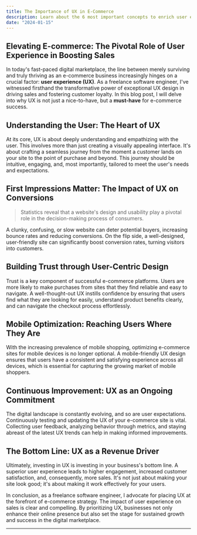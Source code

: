 ```yaml
---
title: The Importance of UX in E-Commerce
description: Learn about the 6 most important concepts to enrich user experience.  
date: "2024-01-15"
---
```


## Elevating E-commerce: The Pivotal Role of User Experience in Boosting Sales

In today's fast-paced digital marketplace, the line between merely surviving and truly thriving as an e-commerce business increasingly hinges on a crucial factor: **user experience (UX)**. As a freelance software engineer, I've witnessed firsthand the transformative power of exceptional UX design in driving sales and fostering customer loyalty. In this blog post, I will delve into why UX is not just a nice-to-have, but a **must-have** for e-commerce success.

## Understanding the User: The Heart of UX

At its core, UX is about deeply understanding and empathizing with the user. This involves more than just creating a visually appealing interface. It's about crafting a seamless journey from the moment a customer lands on your site to the point of purchase and beyond. This journey should be intuitive, engaging, and, most importantly, tailored to meet the user's needs and expectations.

## First Impressions Matter: The Impact of UX on Conversions

> Statistics reveal that a website's design and usability play a pivotal role in the decision-making process of consumers.

A clunky, confusing, or slow website can deter potential buyers, increasing bounce rates and reducing conversions. On the flip side, a well-designed, user-friendly site can significantly boost conversion rates, turning visitors into customers.

## Building Trust through User-Centric Design

Trust is a key component of successful e-commerce platforms. Users are more likely to make purchases from sites that they find reliable and easy to navigate. A well-thought-out UX instills confidence by ensuring that users find what they are looking for easily, understand product benefits clearly, and can navigate the checkout process effortlessly.

## Mobile Optimization: Reaching Users Where They Are

With the increasing prevalence of mobile shopping, optimizing e-commerce sites for mobile devices is no longer optional. A mobile-friendly UX design ensures that users have a consistent and satisfying experience across all devices, which is essential for capturing the growing market of mobile shoppers.

## Continuous Improvement: UX as an Ongoing Commitment

The digital landscape is constantly evolving, and so are user expectations. Continuously testing and updating the UX of your e-commerce site is vital. Collecting user feedback, analyzing behavior through metrics, and staying abreast of the latest UX trends can help in making informed improvements.

## The Bottom Line: UX as a Revenue Driver

Ultimately, investing in UX is investing in your business's bottom line. A superior user experience leads to higher engagement, increased customer satisfaction, and, consequently, more sales. It's not just about making your site look good; it's about making it work effectively for your users.

In conclusion, as a freelance software engineer, I advocate for placing UX at the forefront of e-commerce strategy. The impact of user experience on sales is clear and compelling. By prioritizing UX, businesses not only enhance their online presence but also set the stage for sustained growth and success in the digital marketplace.

---

